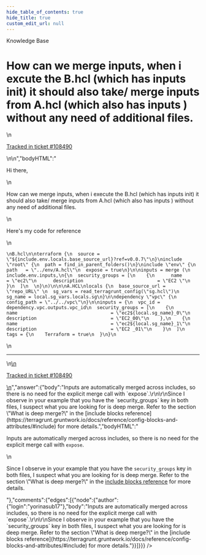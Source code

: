 ```yaml
---
hide_table_of_contents: true
hide_title: true
custom_edit_url: null
---
```



<CenterLayout>
<span class="title">Knowledge Base</span>
<h1>How can we merge inputs, when i excute the B.hcl (which has inputs init) it should also take/ merge inputs from A.hcl (which also has inputs ) without any need of additional files.</h1>
<GitHub json={{"id":"D_kwDOF8slf84APYa4","number":393,"author":{"login":"skkc2"},"title":"How can we merge inputs, when i excute the B.hcl (which has inputs init) it should also take/ merge inputs from A.hcl (which also has inputs ) without any need of additional files.","body":"\nHi there,\r\n\r\nHow can we merge inputs, when i execute the B.hcl (which has inputs init) it should also take/ merge inputs from A.hcl (which also has inputs ) without any need of additional files.\r\n\r\nHere's my code for reference \r\n\r\n```\r\n\r\nB.hcl\r\n\r\nterraform {\r\n  source = \"${include.env.locals.base_source_url}?ref=v0.0.7\"\r\n}\r\ninclude \"root\" {\r\n  path = find_in_parent_folders()\r\n}\r\ninclude \"env\" {\r\n  path   = \"../env/A.hcl\"\r\n  expose = true\r\n}\r\n\r\ninputs = merge (\r\n  include.env.inputs,\r\n{\r\n  security_groups = [\r\n    {\r\n      name                                  = \"ec2\"\r\n      description                           = \"EC2 \"\r\n    }\r\n  ]\r\n  \r\n}\r\n)\r\n\r\n\r\nA.HCL\r\nlocals {\r\n  base_source_url = \"repo_URL\" \r\n  sg_vars = read_terragrunt_config(\"sg.hcl\")\r\n  sg_name = local.sg_vars.locals.sg\r\n}\r\n\r\ndependency \"vpc\" {\r\n  config_path = \"../../vpc\"\r\n}\r\n\r\ninputs = {\r\n  vpc_id = dependency.vpc.outputs.vpc_id\r\n  security_groups = [\r\n    {\r\n      name                                  = \"ec2${local.sg_name}_0\"\r\n      description                           = \"EC2_00\"\r\n    },\r\n    {\r\n      name                                  = \"ec2${local.sg_name}_1\"\r\n      description                           = \"EC2 _01\"\r\n    }\r\n  ]\r\n  tags = {\r\n    Terraform = true\r\n  }\r\n}\r\n```\n\n---\n\n<ins datetime=\"2022-04-25T10:56:22Z\">\n  <p><a href=\"https://gruntwork.zendesk.com/agent/tickets/108490\">Tracked in ticket #108490</a></p>\n</ins>\n","bodyHTML":"<p dir=\"auto\">Hi there,</p>\n<p dir=\"auto\">How can we merge inputs, when i execute the B.hcl (which has inputs init) it should also take/ merge inputs from A.hcl (which also has inputs ) without any need of additional files.</p>\n<p dir=\"auto\">Here's my code for reference</p>\n<div class=\"snippet-clipboard-content notranslate position-relative overflow-auto\" data-snippet-clipboard-copy-content=\"\nB.hcl\n\nterraform {\n  source = &quot;${include.env.locals.base_source_url}?ref=v0.0.7&quot;\n}\ninclude &quot;root&quot; {\n  path = find_in_parent_folders()\n}\ninclude &quot;env&quot; {\n  path   = &quot;../env/A.hcl&quot;\n  expose = true\n}\n\ninputs = merge (\n  include.env.inputs,\n{\n  security_groups = [\n    {\n      name                                  = &quot;ec2&quot;\n      description                           = &quot;EC2 &quot;\n    }\n  ]\n  \n}\n)\n\n\nA.HCL\nlocals {\n  base_source_url = &quot;repo_URL&quot; \n  sg_vars = read_terragrunt_config(&quot;sg.hcl&quot;)\n  sg_name = local.sg_vars.locals.sg\n}\n\ndependency &quot;vpc&quot; {\n  config_path = &quot;../../vpc&quot;\n}\n\ninputs = {\n  vpc_id = dependency.vpc.outputs.vpc_id\n  security_groups = [\n    {\n      name                                  = &quot;ec2${local.sg_name}_0&quot;\n      description                           = &quot;EC2_00&quot;\n    },\n    {\n      name                                  = &quot;ec2${local.sg_name}_1&quot;\n      description                           = &quot;EC2 _01&quot;\n    }\n  ]\n  tags = {\n    Terraform = true\n  }\n}\"><pre class=\"notranslate\"><code>\nB.hcl\n\nterraform {\n  source = \"${include.env.locals.base_source_url}?ref=v0.0.7\"\n}\ninclude \"root\" {\n  path = find_in_parent_folders()\n}\ninclude \"env\" {\n  path   = \"../env/A.hcl\"\n  expose = true\n}\n\ninputs = merge (\n  include.env.inputs,\n{\n  security_groups = [\n    {\n      name                                  = \"ec2\"\n      description                           = \"EC2 \"\n    }\n  ]\n  \n}\n)\n\n\nA.HCL\nlocals {\n  base_source_url = \"repo_URL\" \n  sg_vars = read_terragrunt_config(\"sg.hcl\")\n  sg_name = local.sg_vars.locals.sg\n}\n\ndependency \"vpc\" {\n  config_path = \"../../vpc\"\n}\n\ninputs = {\n  vpc_id = dependency.vpc.outputs.vpc_id\n  security_groups = [\n    {\n      name                                  = \"ec2${local.sg_name}_0\"\n      description                           = \"EC2_00\"\n    },\n    {\n      name                                  = \"ec2${local.sg_name}_1\"\n      description                           = \"EC2 _01\"\n    }\n  ]\n  tags = {\n    Terraform = true\n  }\n}\n</code></pre></div>\n<hr>\n<ins datetime=\"2022-04-25T10:56:22Z\">\n  <p dir=\"auto\"><a href=\"https://gruntwork.zendesk.com/agent/tickets/108490\" rel=\"nofollow\">Tracked in ticket #108490</a></p>\n</ins>","answer":{"body":"Inputs are automatically merged across includes, so there is no need for the explicit merge call with `expose`.\r\n\r\nSince I observe in your example that you have the `security_groups` key in both files, I suspect what you are looking for is deep merge. Refer to the section \"What is deep merge?\" in the [include blocks reference](https://terragrunt.gruntwork.io/docs/reference/config-blocks-and-attributes/#include) for more details.","bodyHTML":"<p dir=\"auto\">Inputs are automatically merged across includes, so there is no need for the explicit merge call with <code class=\"notranslate\">expose</code>.</p>\n<p dir=\"auto\">Since I observe in your example that you have the <code class=\"notranslate\">security_groups</code> key in both files, I suspect what you are looking for is deep merge. Refer to the section \"What is deep merge?\" in the <a href=\"https://terragrunt.gruntwork.io/docs/reference/config-blocks-and-attributes/#include\" rel=\"nofollow\">include blocks reference</a> for more details.</p>"},"comments":{"edges":[{"node":{"author":{"login":"yorinasub17"},"body":"Inputs are automatically merged across includes, so there is no need for the explicit merge call with `expose`.\r\n\r\nSince I observe in your example that you have the `security_groups` key in both files, I suspect what you are looking for is deep merge. Refer to the section \"What is deep merge?\" in the [include blocks reference](https://terragrunt.gruntwork.io/docs/reference/config-blocks-and-attributes/#include) for more details."}}]}}} />

</CenterLayout>
  

<!-- ##DOCS-SOURCER-START
{
  "sourcePlugin": "github-discussions",
  "hash": "6510ffa0324786578e758977931ca4ad"
}
##DOCS-SOURCER-END -->
